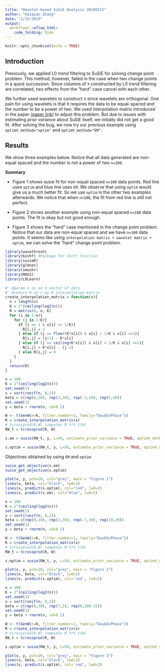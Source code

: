 ```yaml
---
title: "Wavelet-based SuSiE Analysis 20190215"
author: "Kaiqian Zhang"
date: "2/15/2019"
output: 
  workflowr::wflow_html:
    code_folding: hide
---
```


```r
knitr::opts_chunk$set(echo = TRUE)
```

## Introduction
Previously, we applied L0 trend filtering to SuSiE for solving change point problem. This method, however, failed in the case when two change points in a quick succession. Since columns of `X` constructed by L0 trend filtering are correlated, two effects from the "hard" case cancel with each other. 

We further used wavelets to construct `X` since wavelets are orthogonal. One pain for using wavelets is that it requires the data to be equal-spaced and the number to be a power of two. We used interpolation matrix introduced in the paper [(paper link)](https://papers.nips.cc/paper/8112-wavelet-regression-and-additive-models-for-irregularly-spaced-data.pdf) to adjust this problem. But due to issues with estimating prior variance about SuSiE itself, we initially did not get a good fit. After solving the bug, we now try our previous example using `optimV_method="optim"` and `optimV_method="EM"`.

## Results

We show three examples below. Notice that all data generated are non-equal spaced and the number is not a power of two `n=100`.

**Summary**

- Figure 1 shows susie fit for non-equal spaced `n=100` data points. Red line uses `optim` and blue line uses `EM`. We observe that using `optim` would give us a much better fit. So we use `optim` in the other two examples afterwards. We notice that when `n=100`, the fit from red line is still not perfect. 

- Figure 2 shows another example using non-equal spaced `n=100` data points. The fit is okay but not good enough. 

- Figure 3 shows the "hard" case mentioned in the change point problem. Notice that our data are non-equal spaced and we have `n=100` data points. It seems like using `interpolation matrix + wavelet matrix + optim`, we can solve the "hard" change point problem. 


```r
library(wavethresh)
library(binhf) #Package for shift function
library(susieR)
library(glmnet)
library(smashr)
library(MASS)
library(L0Learn)
```

```r
#' @param x is an n-vector of data
#' @return R an n by K interpolation matrix
create_interpolation_matrix = function(x){
  n = length(x)
  K = 2^(ceiling(log2(n)))
  R = matrix(0, n, K)
  for (i in 1:n){
    for (j in 1:K){
      if (j == 1 & x[i] <= 1/K){
        R[i,j] = 1
      } else if (j == floor(K*x[i]) & x[i] > 1/K & x[i] <=1){
        R[i,j] = (j+1) - K*x[i]
      } else if (j == ceiling(K*x[i]) & x[i] > 1/K & x[i] <=1){
        R[i,j] = K*x[i] - (j-1)
      } else R[i,j] = 0
    }
  }
  return(R)
}
```

```r
n = 100
K = 2^(ceiling(log2(n)))
set.seed(1)
x = sort(runif(n, 0,1))
beta = c(rep(0,20), rep(3,20), rep(-3,20), rep(5,40))
set.seed(1)
y = beta + rnorm(n, sd=0.2)
```

```r
W <- t(GenW(n=K, filter.number=1, family="DaubExPhase"))
R = create_interpolation_matrix(x)
# tcrossprod(R,W) computes R %*% t(W)
RW_t = tcrossprod(R, W)
```

```r
s.em = susie(RW_t, y, L=50, estimate_prior_variance = TRUE, optimV_method = 'EM')
```

```r
s.optim = susie(RW_t, y, L=50, estimate_prior_variance = TRUE, optimV_method = 'optim')
```

Objectives obtained by using `EM` and `optim`:
```r
susie_get_objective(s.em)
susie_get_objective(s.optim)
```

```r
plot(x, y, pch=20, col="grey", main = "Figure 1")
lines(x, beta, col="black", lwd=2)
lines(x, predict(s.optim), col="red", lwd=2)
lines(x, predict(s.em), col="blue", lwd=2)
```

```r
n = 100
K = 2^(ceiling(log2(n)))
set.seed(1)
x = sort(runif(n, 0,1))
beta = c(rep(0,10), rep(3,30), rep(-7,30), rep(10,30))
set.seed(1)
y = beta + rnorm(n, sd=0.1)
```

```r
W <- t(GenW(n=K, filter.number=1, family="DaubExPhase"))
R = create_interpolation_matrix(x)
# tcrossprod(R,W) computes R %*% t(W)
RW_t = tcrossprod(R, W)
```

```r
s.optim = susie(RW_t, y, L=50, estimate_prior_variance = TRUE, optimV_method = 'optim')
```

```r
plot(x, y, pch=20, col="grey", main = "Figure 2")
lines(x, beta, col="black", lwd=2)
lines(x, predict(s.optim), col='red', lwd=2)
```


```r
n = 100
K = 2^(ceiling(log2(n)))
set.seed(1)
x = sort(runif(n, 0,1))
beta = c(rep(0,30), rep(7,2), rep(0,100-32))
set.seed(1)
y = beta + rnorm(n, sd=0.2)
```

```r
W <- t(GenW(n=K, filter.number=1, family="DaubExPhase"))
R = create_interpolation_matrix(x)
# tcrossprod(R,W) computes R %*% t(W)
RW_t = tcrossprod(R, W)
```

```r
s.optim = susie(RW_t, y, L=50, estimate_prior_variance = TRUE, optimV_method = 'optim')
```

```r
plot(x, y, pch=20, col="grey", main = "Figure 3")
lines(x, beta, col="black", lwd=2)
lines(x, predict(s.optim), col='red', lwd=2)
```












